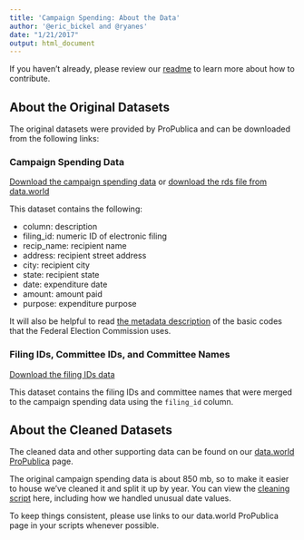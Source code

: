 ```yaml
---
title: 'Campaign Spending: About the Data'
author: '@eric_bickel and @ryanes'
date: "1/21/2017"
output: html_document
---
```

If you haven't already, please review our [readme](https://github.com/Data4Democracy/campaign_expenditures/blob/master/README.md) to learn more about how to contribute.

## About the Original Datasets

The original datasets were provided by ProPublica and can be downloaded from the following links: 

### Campaign Spending Data 

[Download the campaign spending data](https://www.strongspace.com/shared/f5g1t7fcsb) 
or [download the rds file from data.world](https://query.data.world/s/c8ovyob60ff5dm8oa8r1yrsjh)

This dataset contains the following:

* column: description
* filing_id: numeric ID of electronic filing
* recip_name: recipient name
* address: recipient street address
* city: recipient city
* state: recipient state
* date: expenditure date
* amount: amount paid
* purpose: expenditure purpose

It will also be helpful to read [the metadata description](http://www.fec.gov/finance/disclosure/metadata/DisbursementCategoryCodes.shtml) of the basic codes that the Federal Election Commission uses. 

### Filing IDs, Committee IDs, and Committee Names
[Download the filing IDs data](https://www.strongspace.com/shared/qrdxsuqoqm) 

This dataset contains the filing IDs and committee names that were merged to the campaign spending data using the `filing_id` column. 

## About the Cleaned Datasets

The cleaned data and other supporting data can be found on our [data.world ProPublica](https://data.world/data4democracy/propublica) page.

The original campaign spending data is about 850 mb, so to make it easier to house we've cleaned it and split it up by year. You can view the [cleaning script](https://github.com/Data4Democracy/campaign_expenditures/blob/master/write_by_year.Rmd) here, including how we handled unusual date values. 

To keep things consistent, please use links to our data.world ProPublica page in your scripts whenever possible.